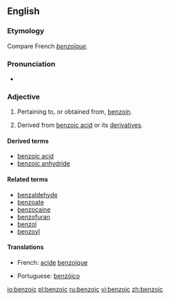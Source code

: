 ==English==

===Etymology===
Compare French ''[[benzoïque]]''.

===Pronunciation===
*{{audio|en-us-benzoic.ogg|Audio (US)}}


===Adjective===
{{en-adj|-}}

# Pertaining to, or obtained from, [[benzoin]].
#{{organic chemistry}} Derived from [[benzoic acid]] or its [[derivative]]s.

====Derived terms====
* [[benzoic acid]]
* [[benzoic anhydride]]

====Related terms====
* [[benzaldehyde]]
* [[benzoate]]
* [[benzocaine]]
* [[benzofuran]]
* [[benzol]]
* [[benzoyl]]

====Translations====
{{trans-top|benzoic}}
*French: [[acide]] [[benzoïque]] {{m}}
{{trans-mid}}
*Portuguese: [[benzóico]]
{{trans-bottom}}

[[io:benzoic]]
[[pl:benzoic]]
[[ru:benzoic]]
[[vi:benzoic]]
[[zh:benzoic]]